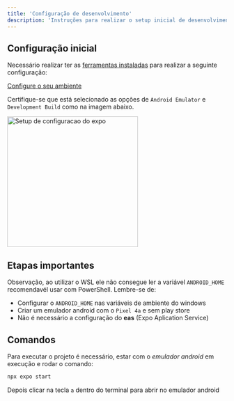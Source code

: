 ```yaml
---
title: 'Configuração de desenvolvimento'
description: 'Instruções para realizar o setup inicial de desenvolvimento'
---
```


## Configuração inicial

Necessário realizar ter as [ferramentas instaladas](/inventario/estrutura-aplicacao.mdx) para realizar a seguinte configuração:

[Configure o seu ambiente](https://docs.expo.dev/get-started/set-up-your-environment/?platform=android&device=simulated&mode=development-build)

Certifique-se que está selecionado as opções de `Android Emulator` e `Development Build` como na imagem abaixo.

<img 
  src="/images/expo-android-dev-build.png" 
  alt="Setup de configuracao do expo"
  height="300"
  className="rounded-lg"
/>

## Etapas importantes

Observação, ao utilizar o WSL ele não consegue ler a variável `ANDROID_HOME` recomendavél usar com PowerShell. Lembre-se de:

- Configurar o `ANDROID_HOME` nas variáveis de ambiente do windows
- Criar um emulador android com o `Pixel 4a` e sem play store
- Não é necessário a configuração do **eas** (Expo Aplication Service)

## Comandos

Para executar o projeto é necessário, estar com o _emulador android_ em execução e rodar o comando:

```sh
npx expo start
```

Depois clicar na tecla `a` dentro do terminal para abrir no emulador android
